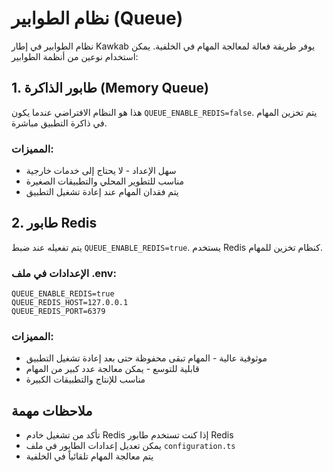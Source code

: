 # نظام الطوابير (Queue)

نظام الطوابير في إطار Kawkab يوفر طريقة فعالة لمعالجة المهام في الخلفية. يمكن استخدام نوعين من أنظمة الطوابير:

## 1. طابور الذاكرة (Memory Queue)
هذا هو النظام الافتراضي عندما يكون `QUEUE_ENABLE_REDIS=false`. يتم تخزين المهام في ذاكرة التطبيق مباشرة.

### المميزات:
- سهل الإعداد - لا يحتاج إلى خدمات خارجية
- مناسب للتطوير المحلي والتطبيقات الصغيرة
- يتم فقدان المهام عند إعادة تشغيل التطبيق

## 2. طابور Redis
يتم تفعيله عند ضبط `QUEUE_ENABLE_REDIS=true`. يستخدم Redis كنظام تخزين للمهام.

### الإعدادات في ملف .env:
```env
QUEUE_ENABLE_REDIS=true
QUEUE_REDIS_HOST=127.0.0.1
QUEUE_REDIS_PORT=6379
```

### المميزات:
- موثوقية عالية - المهام تبقى محفوظة حتى بعد إعادة تشغيل التطبيق
- قابلية للتوسع - يمكن معالجة عدد كبير من المهام
- مناسب للإنتاج والتطبيقات الكبيرة

## ملاحظات مهمة
- تأكد من تشغيل خادم Redis إذا كنت تستخدم طابور Redis
- يمكن تعديل إعدادات الطابور في ملف `configuration.ts`
- يتم معالجة المهام تلقائياً في الخلفية
